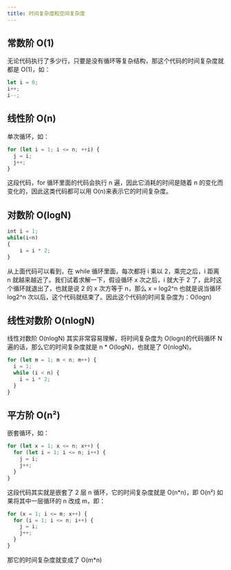 ```yaml
---
title: 时间复杂度和空间复杂度
---
```



<AuthorInfo />

## 常数阶 O(1)

无论代码执行了多少行，只要是没有循环等复杂结构，那这个代码的时间复杂度就都是 O(1)，如：

```js
let i = 0;
i++;
i--;
```

## 线性阶 O(n)

单次循环，如：

```js
for (let i = 1; i <= n; ++i) {
  j = i;
  j++;
}
```

这段代码，for 循环里面的代码会执行 n 遍，因此它消耗的时间是随着 n 的变化而变化的，因此这类代码都可以用 O(n)来表示它的时间复杂度。

## 对数阶 O(logN)

```js
int i = 1;
while(i<n)
{
    i = i * 2;
}
```

从上面代码可以看到，在 while 循环里面，每次都将 i 乘以 2，乘完之后，i 距离 n 就越来越近了。我们试着求解一下，假设循环 x 次之后，i 就大于 2 了，此时这个循环就退出了，也就是说 2 的 x 次方等于 n，那么 x = log2^n
也就是说当循环 log2^n 次以后，这个代码就结束了。因此这个代码的时间复杂度为：O(logn)

## 线性对数阶 O(nlogN)

线性对数阶 O(nlogN) 其实非常容易理解，将时间复杂度为 O(logn)的代码循环 N 遍的话，那么它的时间复杂度就是 n \* O(logN)，也就是了 O(nlogN)。

```js
for (let m = 1; m < n; m++) {
  i = 1;
  while (i < n) {
    i = i * 2;
  }
}
```

## 平方阶 O(n²)

嵌套循环，如：

```js
for (let x = 1; x <= n; x++) {
  for (let i = 1; i <= n; i++) {
    j = i;
    j++;
  }
}
```

这段代码其实就是嵌套了 2 层 n 循环，它的时间复杂度就是 O(n\*n)，即 O(n²)
如果将其中一层循环的 n 改成 m，即：

```js
for (x = 1; i <= m; x++) {
  for (i = 1; i <= n; i++) {
    j = i;
    j++;
  }
}
```

那它的时间复杂度就变成了 O(m*n)


